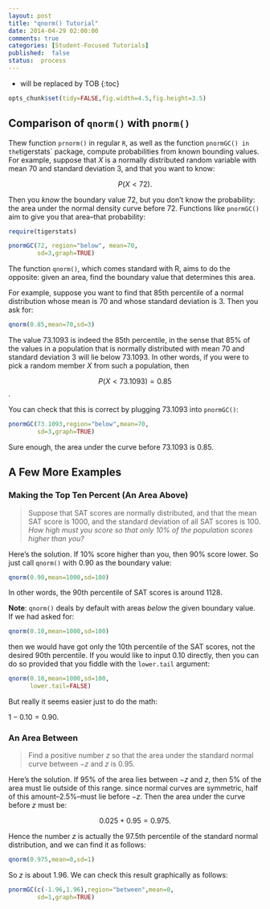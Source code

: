 ```yaml
---
layout: post
title: "qnorm() Tutorial"
date: 2014-04-29 02:00:00
comments: true
categories: [Student-Focused Tutorials]
published:  false
status:  process
---
```


* will be replaced by TOB
{:toc}

```r
opts_chunk$set(tidy=FALSE,fig.width=4.5,fig.height=3.5)
```

## Comparison of `qnorm()` with `pnorm()`

Thew function `prnorm()` in regular `R`, as well as the function `pnormGC() in the `tigerstats` package, compute probabilities from known bounding values.  For example, suppose that $X$ is a normally distributed random variable with mean 70 and standard deviation 3, and that you want to know:

$$P(X < 72).$$

Then you *know* the boundary value 72, but you don't know the probability:  the area under the normal density curve before 72.  Functions like `pnormGC()` aim to give you that area--that probability:

```r
require(tigerstats)
```

```r
pnormGC(72, region="below", mean=70,
        sd=3,graph=TRUE)
```

The function `qnorm()`, which comes standard with R, aims to do the opposite:  given an area, find the boundary value that determines this area.

For example, suppose you want to find that 85th percentile of a normal distribution whose mean is 70 and whose standard deviation is 3.  Then you ask for:

```r
qnorm(0.85,mean=70,sd=3)
```

The value 73.1093 is indeed the 85th percentile, in the sense that 85% of the values in a population that is normally distributed with mean 70 and standard deviation 3 will lie below 73.1093.  In other words, if you were to pick a random member $X$ from such a population, then

$$P(X < 73.1093) = 0.85$$.

You can check that this is correct by plugging 73.1093 into `pnormGC()`:

```r
pnormGC(73.1093,region="below",mean=70,
        sd=3,graph=TRUE)
```

Sure enough, the area under the curve before 73.1093 is 0.85.

## A Few More Examples

### Making the Top Ten Percent (An Area Above)

  >Suppose that SAT scores are normally distributed, and that the mean SAT score is 1000, and the standard deviation of all SAT scores is 100.  *How high must you score so that only 10% of the population scores higher than you?*

Here's the solution.  If 10% score higher than you, then 90% score lower.  So just call `qnorm()` with 0.90 as the boundary value:

```r
qnorm(0.90,mean=1000,sd=100)
```

In other words, the 90th percentile of SAT scores is around 1128.

**Note**:  `qnorm()` deals by default with areas *below* the given boundary value.  If we had asked for:

```r
qnorm(0.10,mean=1000,sd=100)
```

then we would have got only the 10th percentile of the SAT scores, not the desired 90th percentile.  If you would like to input 0.10 directly, then you can do so provided that you fiddle with the `lower.tail` argument:

```r
qnorm(0.10,mean=1000,sd=100,
      lower.tail=FALSE)
```

But really it seems easier just to do the math:

$1 - 0.10 = 0.90.$

### An Area Between

  >Find a positive number $z$ so that the area under the standard normal curve between $-z$ and $z$ is 0.95.
  
Here's the solution.  If 95% of the area lies between $-z$ and $z$, then 5% of the area must lie outside of this range.  since normal curves are symmetric, half of this amount--2.5%--must lie before $-z$.  Then the area under the curve before $z$ must be:

$$0.025+0.95=0.975.$$

Hence the number $z$ is actually the 97.5th percentile of the standard normal distribution, and we can find it as follows:

```r
qnorm(0.975,mean=0,sd=1)
```

So $z$ is about 1.96.  We can check this result graphically as follows:

```r
pnormGC(c(-1.96,1.96),region="between",mean=0,
        sd=1,graph=TRUE)
```

